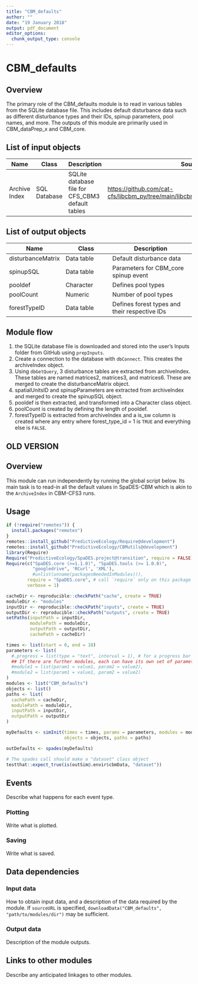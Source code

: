 ---
title: "CBM_defaults"
author: ""
date: "19 January 2018"
output: pdf_document
editor_options: 
  chunk_output_type: console
---

# CBM_defaults

## Overview

The primary role of the CBM_defaults module is to read in various tables from the SQLite database file. This includes default disturbance data such as different disturbance types and their IDs, spinup parameters, pool names, and more. The outputs of this module are primarily used in CBM_dataPrep_x and CBM_core.

## List of input objects

| Name          | Class        | Description                                      | Source                                                                            |
|-----------------|-----------------|--------------------|-------------------|
| Archive Index | SQL Database | SQLite database file for CFS_CBM3 default tables | <https://github.com/cat-cfs/libcbm_py/tree/main/libcbm/resources/cbm_defaults_db> |

## List of output objects

| Name              | Class      | Description                                   |
|-------------------|-------------------|----------------------------------|
| disturbanceMatrix | Data table | Default disturbance data                      |
| spinupSQL         | Data table | Parameters for CBM_core spinup event          |
| pooldef           | Character  | Defines pool types                            |
| poolCount         | Numeric    | Number of pool types                          |
| forestTypeID      | Data table | Defines forest types and their respective IDs |

## Module flow

1.  the SQLite database file is downloaded and stored into the user's Inputs folder from GitHub using `prepInputs`.
2.  Create a connection to the database with `dbConnect`. This creates the archiveIndex object.
3.  Using `dbGetQuery`, 3 disturbance tables are extracted from archiveIndex. These tables are named matrices2, matrices3, and matrices6. These are merged to create the disturbanceMatrix object.
4.  spatialUnitsID and spinupParameters are extracted from archiveIndex and merged to create the spinupSQL object.
5.  pooldef is then extracted, and transformed into a Character class object.
6.  poolCount is created by defining the length of pooldef.
7.  forestTypeID is extracted from archiveIndex and a is_sw column is created where any entry where forest_type_id = 1 is `TRUE` and everything else is `FALSE`.

## OLD VERSION

## Overview

This module can run independently by running the global script below. Its main task is to read-in all the default values in SpaDES-CBM which is akin to the `ArchiveIndex` in CBM-CFS3 runs.

## Usage

```{r module_deafults_usage, eval=FALSE}
if (!require("remotes")) {
  install.packages("remotes")
}
remotes::install_github("PredictiveEcology/Require@development")
remotes::install_github("PredictiveEcology/CBMutils@development")
library(Require)
Require("PredictiveEcology/SpaDES.project@transition", require = FALSE)
Require(c("SpaDES.core (>=1.1.0)", "SpaDES.tools (>= 1.0.0)",
          "googledrive", 'RCurl', 'XML'),
          #unlist(unname(packagesNeededInModules))),
        require = "SpaDES.core", # call `require` only on this package (same as `library`)
        verbose = 1)

cacheDir <- reproducible::checkPath("cache", create = TRUE)
moduleDir <- "modules"
inputDir <- reproducible::checkPath("inputs", create = TRUE)
outputDir <- reproducible::checkPath("outputs", create = TRUE)
setPaths(inputPath = inputDir, 
         modulePath = moduleDir, 
         outputPath = outputDir, 
         cachePath = cacheDir)

times <- list(start = 0, end = 10)
parameters <- list(
  #.progress = list(type = "text", interval = 1), # for a progress bar
  ## If there are further modules, each can have its own set of parameters:
  #module1 = list(param1 = value1, param2 = value2),
  #module2 = list(param1 = value1, param2 = value2)
)
modules <- list("CBM_defaults")
objects <- list()
paths <- list(
  cachePath = cacheDir,
  modulePath = moduleDir,
  inputPath = inputDir,
  outputPath = outputDir
)

myDefaults <- simInit(times = times, params = parameters, modules = modules,
                      objects = objects, paths = paths)

outDefaults <- spades(myDefaults)
```

```{r tests, eval=FALSE}
# The spades call should make a "dataset" class object
testthat::expect_true(is(outSim@.envir$cbmData, "dataset"))
```

## Events

Describe what happens for each event type.

### Plotting

Write what is plotted.

### Saving

Write what is saved.

## Data dependencies

### Input data

How to obtain input data, and a description of the data required by the module. If `sourceURL` is specified, `downloadData("CBM_defaults", "path/to/modules/dir")` may be sufficient.

### Output data

Description of the module outputs.

## Links to other modules

Describe any anticipated linkages to other modules.
